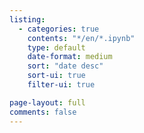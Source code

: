 ```yaml
---
listing:
  - categories: true
    contents: "*/en/*.ipynb"
    type: default
    date-format: medium
    sort: "date desc"
    sort-ui: true
    filter-ui: true

page-layout: full
comments: false
---
```


<script async src="https://pagead2.googlesyndication.com/pagead/js/adsbygoogle.js?client=ca-pub-6747875619665490"
     crossorigin="anonymous"></script>